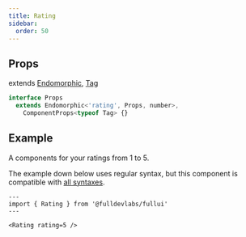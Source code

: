 ```yaml
---
title: Rating
sidebar: 
  order: 50
---
```


## Props
extends [Endomorphic](/guides/components), [Tag](/components/tag)
```ts
interface Props
  extends Endomorphic<'rating', Props, number>,
    ComponentProps<typeof Tag> {}
```

## Example
A components for your ratings from 1 to 5.

The example down below uses regular syntax, but this component is compatible with [all syntaxes](/guides/components#syntax).

```astro live
---
import { Rating } from '@fulldevlabs/fullui'
---

<Rating rating=5 />
```